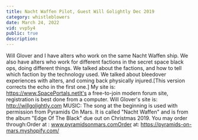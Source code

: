 ```yaml
---
title: Nacht Waffen Pilot, Guest Will Golightly Dec 2019
category: whistleblowers
date: March 24, 2022
vid: vvp5y4
public: true
description:
---
```

Will Glover and I have alters who work on the same Nacht Waffen ship. We also have alters who work for different factions in the secret space black ops, doing different things. We talked about the factions, and how to tell which faction by the technology used. We talked about bleedover experiences with alters, and coming back physically injured.[This version corrects the echo in the first one.]
My site is: https://www.SpacePortals.netIt's a free-to-join modern forum site, registration is best done from a computer.
Will Glover's site is: http://willgolightly.com
MUSIC:
The song at the beginning is used with permission from Pyramids On Mars.
It is called "Nacht Waffen" and is from the album "Edge Of The Black" due out on Christmas 2019.
You may order through:Order at : www.pyramidsonmars.comOrder at: https://pyramids-on-mars.myshopify.com/
